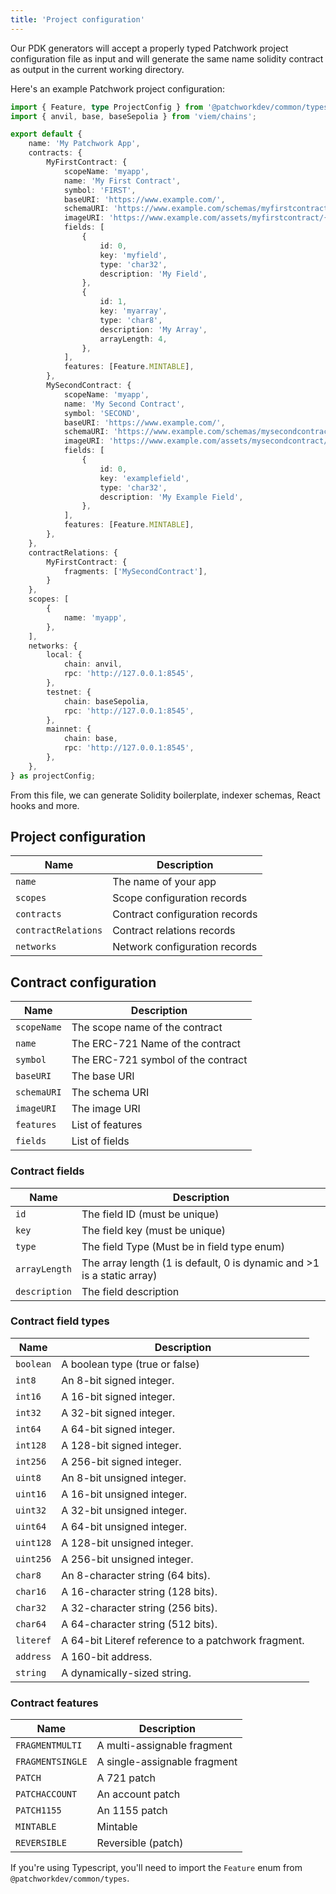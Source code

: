 ```yaml
---
title: 'Project configuration'
---
```


Our PDK generators will accept a properly typed Patchwork project configuration file as input and will generate the same name solidity contract as output in the current working directory.

Here's an example Patchwork project configuration:
```typescript
import { Feature, type ProjectConfig } from '@patchworkdev/common/types';
import { anvil, base, baseSepolia } from 'viem/chains';

export default {
    name: 'My Patchwork App',
    contracts: {
        MyFirstContract: {
            scopeName: 'myapp',
            name: 'My First Contract',
            symbol: 'FIRST',
            baseURI: 'https://www.example.com/',
            schemaURI: 'https://www.example.com/schemas/myfirstcontract.json',
            imageURI: 'https://www.example.com/assets/myfirstcontract/{tokenID}',
            fields: [
                {
                    id: 0,
                    key: 'myfield',
                    type: 'char32',
                    description: 'My Field',
                },
                {
                    id: 1,
                    key: 'myarray',
                    type: 'char8',
                    description: 'My Array',
                    arrayLength: 4,
                },
            ],
            features: [Feature.MINTABLE],
        },
        MySecondContract: {
            scopeName: 'myapp',
            name: 'My Second Contract',
            symbol: 'SECOND',
            baseURI: 'https://www.example.com/',
            schemaURI: 'https://www.example.com/schemas/mysecondcontract.json',
            imageURI: 'https://www.example.com/assets/mysecondcontract/{tokenID}',
            fields: [
                {
                    id: 0,
                    key: 'examplefield',
                    type: 'char32',
                    description: 'My Example Field',
                },
            ],
            features: [Feature.MINTABLE],
        },
    },
    contractRelations: {
        MyFirstContract: {
            fragments: ['MySecondContract'],
        }
    },
    scopes: [
        {
            name: 'myapp',
        },
    ],
    networks: {
        local: {
            chain: anvil,
            rpc: 'http://127.0.0.1:8545',
        },
        testnet: {
            chain: baseSepolia,
            rpc: 'http://127.0.0.1:8545',
        },
        mainnet: {
            chain: base,
            rpc: 'http://127.0.0.1:8545',
        },
    },
} as projectConfig;

```

From this file, we can generate Solidity boilerplate, indexer schemas, React hooks and more.

## Project configuration

| Name | Description |
| ---- | ----------- |
| `name` | The name of your app |
| `scopes` | Scope configuration records |
| `contracts` | Contract configuration records |
| `contractRelations` | Contract relations records |
| `networks` | Network configuration records |

## Contract configuration

| Name | Description |
| ---- | ----------- |
| `scopeName` | The scope name of the contract |
| `name` | The ERC-721 Name of the contract |
| `symbol` | The ERC-721 symbol of the contract |
| `baseURI` | The base URI |
| `schemaURI` | The schema URI |
| `imageURI` | The image URI |
| `features` | List of features |
| `fields` | List of fields |

### Contract fields

| Name | Description |
| ---- | ----------- |
| `id` | The field ID (must be unique) |
| `key` | The field key (must be unique) |
| `type` | The field Type (Must be in field type enum) |
| `arrayLength` | The array length (1 is default, 0 is dynamic and >1 is a static array) |
| `description` | The field description |

### Contract field types

| Name | Description |
| ---- | ----------- |
| `boolean` | A boolean type (true or false)      |
| `int8`    | An 8-bit signed integer.            |
| `int16`   | A 16-bit signed integer.            |
| `int32`   | A 32-bit signed integer.            |
| `int64`   | A 64-bit signed integer.            |
| `int128`  | A 128-bit signed integer.           |
| `int256`  | A 256-bit signed integer.           |
| `uint8`   | An 8-bit unsigned integer.          |
| `uint16`  | A 16-bit unsigned integer.          |
| `uint32`  | A 32-bit unsigned integer.          |
| `uint64`  | A 64-bit unsigned integer.          |
| `uint128` | A 128-bit unsigned integer.         |
| `uint256` | A 256-bit unsigned integer.         |
| `char8`   | An 8-character string (64 bits).    |
| `char16`  | A 16-character string (128 bits).   |
| `char32`  | A 32-character string (256 bits).   |
| `char64`  | A 64-character string (512 bits).   |
| `literef` | A 64-bit Literef reference to a patchwork fragment. |
| `address` | A 160-bit address.                  |
| `string`  | A dynamically-sized string.         |


### Contract features

| Name | Description |
| ---- | ----------- |
| `FRAGMENTMULTI` | A multi-assignable fragment |
| `FRAGMENTSINGLE`| A single-assignable fragment|
| `PATCH`         | A 721 patch         |
| `PATCHACCOUNT`  | An account patch  |
| `PATCH1155`     | An 1155 patch     |
| `MINTABLE`      | Mintable      |
| `REVERSIBLE`    | Reversible (patch)    |

If you're using Typescript, you'll need to import the `Feature` enum from `@patchworkdev/common/types`.